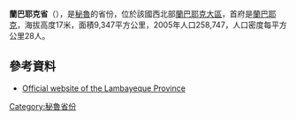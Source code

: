 '''蘭巴耶克省'''（{{lang-es|Provincia de Lambayeque}}），是[[秘魯|秘魯]]的省份，位於該國西北部[[蘭巴耶克大區|蘭巴耶克大區]]，首府是[[蘭巴耶克|蘭巴耶克]]，海拔高度17米，面積9,347平方公里，2005年人口258,747，人口密度每平方公里28人。

==參考資料==
* {{es}} [http://www.munilambayeque.gob.pe/ Official website of the Lambayeque Province] {{Wayback|url=http://www.munilambayeque.gob.pe/ |date=20150910101339 }}

{{coord|6.704662|S|79.907082|W|type:adm2nd_source:itwiki|display=title}}

{{Peru-geo-stub}}
{{秘魯省份|state=collapsed}}
[[Category:秘魯省份|Category:秘魯省份]]